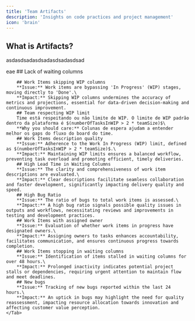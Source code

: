 ```yaml
---
title: 'Team Artifacts'
description: 'Insights on code practices and project management'
icon: 'brain'
---
```


## What is Artifacts?
asdasdsadasdsadasdsadasdsad

<Tabs>
    <Tab title="Organization Level">eae</Tab>
    <Tab title="Team Level">
        ## Lack of waiting columns
       
        ## Work Items skipping WIP columns
        **Issue:** Work items are bypassing 'In Progress' (WIP) stages, moving directly to 'Done'.\
        **Impact:** Skipping WIP columns undermines the accuracy of metrics and projections, essential for data-driven decision-making and continuous improvement.
        ## Team respecting WIP limit
        Time está respeitando ou não limite de WIP. O limite de WIP padrão dentro da plataforma é $(numberOfTasksInWIP > 2 * teamSize)$\
        **Why you should care:** Colunas de espera ajudam a entender melhor os gaps do fluxo do board do time.
        ## Work Items description quality
        **Issue:** Adherence to the Work In Progress (WIP) limit, defined as $(numberOfTasksInWIP > 2 * teamSize)$.\
        **Impact:** Maintaining WIP limits ensures a balanced workflow, preventing task overload and promoting efficient, timely deliveries.
        ## High Lead Time in Waiting Columns
        **Issue:** The clarity and comprehensiveness of work item descriptions are evaluated.\
        **Impact:** Clear descriptions facilitate seamless collaboration and faster development, significantly impacting delivery quality and speed.
        ## High Bug Ratio
        **Issue:** The ratio of bugs to total work items is assessed.\
        **Impact:** A high bug ratio signals possible quality issues in outputs and workflows, necessitating reviews and improvements in testing and development practices.
        ## Work Items with assigned owner
        **Issue:** Evaluation of whether work items in progress have designated owners.\
        **Impact:** Assigning owners to tasks enhances accountability, facilitates communication, and ensures continuous progress towards completion.
        ## Work Items stopping in waiting columns
        **Issue:** Identification of items stalled in waiting columns for over 48 hours.\
        **Impact:** Prolonged inactivity indicates potential project stalls or dependencies, requiring urgent attention to maintain flow and meet deadlines.
        ## New bugs
        **Issue:** Tracking of new bugs reported within the last 24 hours.\
        **Impact:** An uptick in bugs may highlight the need for quality reassessment, impacting resource allocation towards innovation and affecting customer value perception.
    </Tab>
</Tabs>
